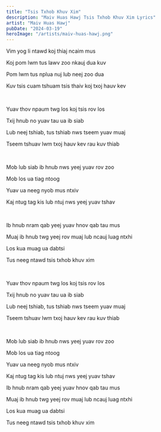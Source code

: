 ```yaml
---
title: "Tsis Txhob Khuv Xim"
description: "Maiv Huas Hawj Tsis Txhob Khuv Xim Lyrics"
artist: "Maiv Huas Hawj"
pubDate: "2024-03-19"
heroImage: "/artists/maiv-huas-hawj.png"
---
```


Vim yog li ntawd koj thiaj ncaim mus

Koj pom lwm tus lawv zoo nkauj dua kuv

Pom lwm tus nplua nuj lub neej zoo dua

Kuv tsis cuam tshuam tsis thaiv koj txoj hauv kev

<br />

Yuav thov npaum twg los koj tsis rov los

Txij hnub no yuav tau ua ib siab

Lub neej tshiab, tus tshiab nws tseem yuav muaj

Tseem tshuav lwm txoj hauv kev rau kuv thiab

<br />

Mob lub siab ib hnub nws yeej yuav rov zoo

Mob los ua tiag ntoog

Yuav ua neeg nyob mus ntxiv

Kaj ntug tag kis lub ntuj nws yeej yuav tshav

<br />

Ib hnub nram qab yeej yuav hnov qab tau mus

Muaj ib hnub twg yeej rov muaj lub ncauj luag ntxhi

Los kua muag ua dabtsi

Tus neeg ntawd tsis txhob khuv xim

<br />

Yuav thov npaum twg los koj tsis rov los

Txij hnub no yuav tau ua ib siab

Lub neej tshiab, tus tshiab nws tseem yuav muaj

Tseem tshuav lwm txoj hauv kev rau kuv thiab

<br />

Mob lub siab ib hnub nws yeej yuav rov zoo

Mob los ua tiag ntoog

Yuav ua neeg nyob mus ntxiv

Kaj ntug tag kis lub ntuj nws yeej yuav tshav

Ib hnub nram qab yeej yuav hnov qab tau mus

Muaj ib hnub twg yeej rov muaj lub ncauj luag ntxhi

Los kua muag ua dabtsi

Tus neeg ntawd tsis txhob khuv xim
